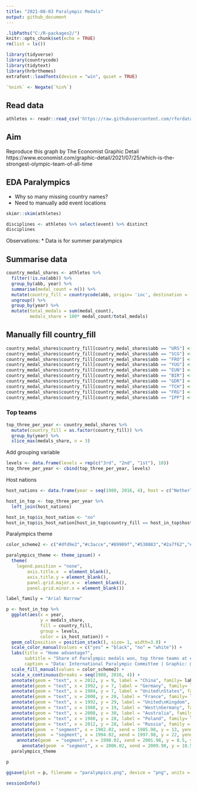 ```yaml
---
title: "2021-08-03 Paralympic Medals"
output: github_document
---
```


```r
.libPaths("C:/R-packages2/")
knitr::opts_chunk$set(echo = TRUE)
rm(list = ls())
```

```r
library(tidyverse)
library(countrycode)
library(tidytext)
library(hrbrthemes)
extrafont::loadfonts(device = "win", quiet = TRUE)

`%nin%` <- Negate(`%in%`)
```

## Read data 

```r
athletes <- readr::read_csv('https://raw.githubusercontent.com/rfordatascience/tidytuesday/master/data/2021/2021-08-03/athletes.csv')
```

## Aim

Reproduce this graph by The Economist Graphic Detail
https://www.economist.com/graphic-detail/2021/07/25/which-is-the-strongest-olympic-team-of-all-time

## EDA Paralympics

* Why so many missing country names? 
* Need to manually add event locations


```r
skimr::skim(athletes)
```

```r
disciplines <- athletes %>% select(event) %>% distinct
disciplines
```

Observations:
* Data is for summer paralympics

## Summarise data

```r
country_medal_shares <- athletes %>% 
  filter(!is.na(abb)) %>% 
  group_by(abb, year) %>% 
  summarise(medal_count = n()) %>% 
  mutate(country_fill = countrycode(abb, origin= 'ioc', destination = 'country.name')) %>% 
  ungroup() %>% 
  group_by(year) %>% 
  mutate(total_medals = sum(medal_count),
         medals_share = 100* medal_count/total_medals)

```
## Manually fill country_fill

```r
country_medal_shares$country_fill[country_medal_shares$abb == "URS"] <- "Soviet Union"
country_medal_shares$country_fill[country_medal_shares$abb == "SCG"] <- "Serbia and Montenegro"
country_medal_shares$country_fill[country_medal_shares$abb == "FRO"] <- "Faroe Islands"
country_medal_shares$country_fill[country_medal_shares$abb == "YUG"] <- "Yugoslavia"
country_medal_shares$country_fill[country_medal_shares$abb == "EUN"] <- "Unified Team"
country_medal_shares$country_fill[country_medal_shares$abb == "BIR"] <- "Burma"
country_medal_shares$country_fill[country_medal_shares$abb == "GDR"] <- "East Germany"
country_medal_shares$country_fill[country_medal_shares$abb == "TCH"] <- "Czechoslovakia"
country_medal_shares$country_fill[country_medal_shares$abb == "FRG"] <- "West Germany"
country_medal_shares$country_fill[country_medal_shares$abb == "IPP"] <- "Independent Paralympic Participants"
```


### Top teams



```r
top_three_per_year <- country_medal_shares %>% 
  mutate(country_fill = as.factor(country_fill)) %>% 
  group_by(year) %>% 
  slice_max(medals_share, n = 3)

```


Add grouping variable
```r
levels <- data.frame(levels = rep(c("3rd", "2nd", "1st"), 10))
top_three_per_year <- cbind(top_three_per_year, levels)
```


Host nations
```r
host_nations <- data.frame(year = seq(1980, 2016, 4), host = c("Netherlands", "United States", "South Korea", "Spain", "United States", "Australia", "Greece", "China", "United Kingdom", "Brazil"))

host_in_top <- top_three_per_year %>% 
  left_join(host_nations)

host_in_top$is_host_nation <- "no"
host_in_top$is_host_nation[host_in_top$country_fill == host_in_top$host] <- "yes"
```
Paralympics theme

```r
color_scheme2 <- c("#dfd9e2","#c3acce","#89909f","#538083","#2a7f62","#82d173","#4c2c69","#42253b","#084b83")

paralympics_theme <- theme_ipsum() +
  theme(
    legend.position = "none",
        axis.title.x  = element_blank(),
        axis.title.y = element_blank(),
        panel.grid.major.x =  element_blank(),
        panel.grid.minor.x = element_blank())

label_family = "Arial Narrow"
```



```r
p <- host_in_top %>%
  ggplot(aes(x = year, 
             y = medals_share,
             fill = country_fill, 
             group = levels,
             color = is_host_nation)) +
  geom_col(position = position_stack(), size= 1, width=3.8) + 
  scale_color_manual(values = c("yes" = "black", "no" = "white")) +
  labs(title = "Home advantage?",
       subtitle = "Share of Paralympic medals won, top three teams at each summer games, %           \U25A1  Host nation",
       caption = "Data: International Paralympic Committee | Graphic: @TannerFlorian") +
  scale_fill_manual(values = color_scheme2) + 
  scale_x_continuous(breaks = seq(1980, 2016, 4)) +
  annotate(geom = "text", x = 2012, y = 9, label = "China", family= label_family, color = "white") + 
  annotate(geom = "text", x = 1992, y = 7, label = "Germany", family= label_family, color = "white") + 
  annotate(geom = "text", x = 1984, y = 7, label = "United\nStates", family= label_family) +
  annotate(geom = "text", x = 2000, y = 20, label = "France", family= label_family) +
  annotate(geom = "text", x = 1992, y = 29, label = "United\nKingdom", family= label_family) +
  annotate(geom = "text", x = 1988, y = 19, label = "West\nGermany", family= label_family) +
  annotate(geom = "text", x = 2008, y = 30, label = "Australia", family= label_family) +
  annotate(geom = "text", x = 1980, y = 28, label = "Poland", family= label_family) +
  annotate(geom = "text", x = 2012, y = 28, label = "Russia", family = label_family, color = "white") + 
  annotate(geom  = "segment", x = 1982.02, xend = 1985.98, y = 13, yend = 13, size = 1.15) +
  annotate(geom  = "segment", x = 1994.02, xend = 1997.98, y = 22, yend = 22, size = 1.15) +
    annotate(geom  = "segment", x = 1998.02, xend = 2001.98, y = 8.5, yend = 8.5, size = 1.15) +
      annotate(geom  = "segment", x = 2006.02, xend = 2009.98, y = 18.5, yend = 18.5, size = 1.15) +
  paralympics_theme

p
```


```r
ggsave(plot = p, filename = "paralympics.png", device = "png", units = "in", width = 4, height = 2.25, scale = 2, type = "cairo")
```




```r
sessionInfo()
```


